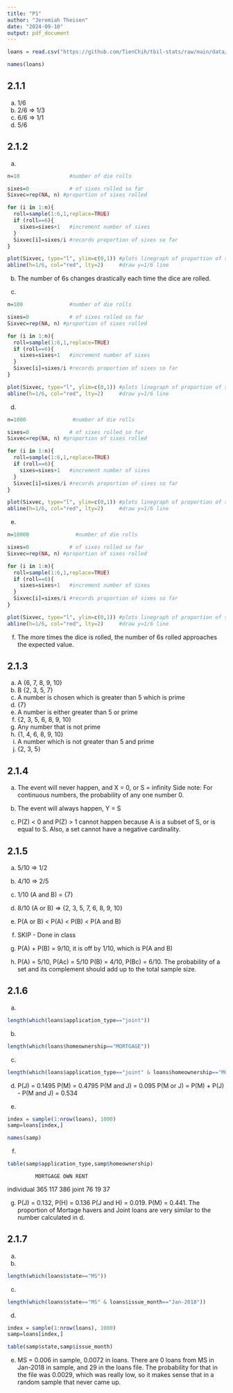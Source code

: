 ```yaml
---
title: "P1"
author: "Jeremiah Theisen"
date: "2024-09-10"
output: pdf_document
---
```

```r
loans = read.csv("https://github.com/TienChih/tbil-stats/raw/main/data/loans_full_schema.csv")

names(loans) 
```

## 2.1.1

a.  1/6
b.  2/6 =\> 1/3
c.  6/6 =\> 1/1
d.  5/6

## 2.1.2

a.  

```r
n=10                #number of die rolls

sixes=0             # of sixes rolled so far
Sixvec=rep(NA, n) #proportion of sixes rolled

for (i in 1:n){
  roll=sample(1:6,1,replace=TRUE)
  if (roll==6){
    sixes=sixes+1   #increment number of sixes
  }
  Sixvec[i]=sixes/i #records proportion of sixes so far
}

plot(Sixvec, type="l", ylim=c(0,1)) #plots linegraph of proportion of sixes
abline(h=1/6, col="red", lty=2)     #draw y=1/6 line
```

b. The number of 6s changes drastically each time the dice are rolled.

c.  

```r
n=100               #number of die rolls

sixes=0             # of sixes rolled so far
Sixvec=rep(NA, n) #proportion of sixes rolled

for (i in 1:n){
  roll=sample(1:6,1,replace=TRUE)
  if (roll==6){
    sixes=sixes+1   #increment number of sixes
  }
  Sixvec[i]=sixes/i #records proportion of sixes so far
}

plot(Sixvec, type="l", ylim=c(0,1)) #plots linegraph of proportion of sixes
abline(h=1/6, col="red", lty=2)     #draw y=1/6 line
```

d.  

```r
n=1000               #number of die rolls

sixes=0             # of sixes rolled so far
Sixvec=rep(NA, n) #proportion of sixes rolled

for (i in 1:n){
  roll=sample(1:6,1,replace=TRUE)
  if (roll==6){
    sixes=sixes+1   #increment number of sixes
  }
  Sixvec[i]=sixes/i #records proportion of sixes so far
}

plot(Sixvec, type="l", ylim=c(0,1)) #plots linegraph of proportion of sixes
abline(h=1/6, col="red", lty=2)     #draw y=1/6 line
```

e.  

```r
n=10000               #number of die rolls

sixes=0             # of sixes rolled so far
Sixvec=rep(NA, n) #proportion of sixes rolled

for (i in 1:n){
  roll=sample(1:6,1,replace=TRUE)
  if (roll==6){
    sixes=sixes+1   #increment number of sixes
  }
  Sixvec[i]=sixes/i #records proportion of sixes so far
}

plot(Sixvec, type="l", ylim=c(0,1)) #plots linegraph of proportion of sixes
abline(h=1/6, col="red", lty=2)     #draw y=1/6 line
```

f. The more times the dice is rolled, the number of 6s rolled approaches the expected value.

## 2.1.3

a.  A {6, 7, 8, 9, 10}
b.  B {2, 3, 5, 7}
c.  A number is chosen which is greater than 5 which is prime
d.  {7}
e.  A number is either greater than 5 or prime
f.  {2, 3, 5, 6, 8, 9, 10}
g.  Any number that is not prime
h.  {1, 4, 6, 8, 9, 10}
i.  A number which is not greater than 5 and prime
j.  {2, 3, 5}

## 2.1.4

a.  The event will never happen, and X = 0, or S = infinity Side note: For continuous numbers, the probability of any one number 0.

b.  The event will always happen, Y = S

c.  P(Z) \< 0 and P(Z) \> 1 cannot happen because A is a subset of S, or is equal to S. Also, a set cannot have a negative cardinality.

## 2.1.5
a. 5/10 => 1/2
b. 4/10 => 2/5
c. 1/10
(A and B) = {7}

d. 8/10 
(A or B) => {2, 3, 5, 7, 6, 8, 9, 10}

e. P(A or B) < P(A) < P(B) < P(A and B) 
f. SKIP - Done in class
g. P(A) + P(B) = 9/10, it is off by 1/10, which is P(A and B)
h. P(A) = 5/10, P(Ac) = 5/10 
P(B) = 4/10, P(Bc) = 6/10. The probability of a set and its complement should add up to the total sample size.

## 2.1.6 
a. 
```r
length(which(loans$application_type=="joint"))
```
b. 
```r
length(which(loans$homeownership=="MORTGAGE"))
```
c.
```r
length(which(loans$application_type=="joint" & loans$homeownership=="MORTGAGE"))
```
d. P(J) = 0.1495 P(M) = 0.4795 P(M and J) = 0.095
P(M or J) = P(M) + P(J) - P(M and J) = 0.534

e.
```r
index = sample(1:nrow(loans), 1000)
samp=loans[index,]

names(samp)
```

f.
```r
table(samp$application_type,samp$homeownership)
``` 
             MORTGAGE OWN RENT
  individual      365 117  386
  joint            76  19   37 
  
g. 
P(J) = 0.132, P(H) = 0.136 P(J and H) = 0.019. P(M) = 0.441. 
The proportion of Mortage havers and Joint loans are very similar to the number calculated in d.


## 2.1.7 
a.
b.
```r
length(which(loans$state=="MS"))
```
c. 
```r
length(which(loans$state=="MS" & loans$issue_month=="Jan-2018"))
```
d. 
```r
index = sample(1:nrow(loans), 1000)
samp=loans[index,]

table(samp$state,samp$issue_month)
```
e. MS = 0.006 in sample, 0.0072 in loans. There are 0 loans from MS in Jan-2018 in sample, and 29 in the loans file. The probability for that in the file was 0.0029, which was really low, so it makes sense that in a random sample that never came up.